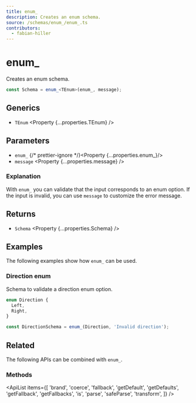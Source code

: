 ```yaml
---
title: enum_
description: Creates an enum schema.
source: /schemas/enum_/enum_.ts
contributors:
  - fabian-hiller
---
```



# enum\_

Creates an enum schema.

```ts
const Schema = enum_<TEnum>(enum_, message);
```

## Generics

- `TEnum` <Property {...properties.TEnum} />

## Parameters

- `enum_` {/* prettier-ignore */}<Property {...properties.enum_}/>
- `message` <Property {...properties.message} />

### Explanation

With `enum_` you can validate that the input corresponds to an enum option. If the input is invalid, you can use `message` to customize the error message.

## Returns

- `Schema` <Property {...properties.Schema} />

## Examples

The following examples show how `enum_` can be used.

### Direction enum

Schema to validate a direction enum option.

```ts
enum Direction {
  Left,
  Right,
}

const DirectionSchema = enum_(Direction, 'Invalid direction');
```

## Related

The following APIs can be combined with `enum_`.

### Methods

<ApiList
  items={[
    'brand',
    'coerce',
    'fallback',
    'getDefault',
    'getDefaults',
    'getFallback',
    'getFallbacks',
    'is',
    'parse',
    'safeParse',
    'transform',
  ]}
/>

